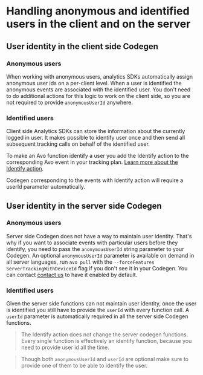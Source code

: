 # Handling anonymous and identified users in the client and on the server

## User identity in the client side Codegen

### Anonymous users

When working with anonymous users, analytics SDKs automatically assign anonymous user ids on a per-client level.
When a user is identified the anonymous events are associated with the identified user.
You don't need to do additional actions for this logic to work on the client side, so you are not required to provide `anonymousUserId` anywhere.

### Identified users

Client side Analytics SDKs can store the information about the currently logged in user.
It makes possible to identify user once and then send all subsequent tracking calls on behalf of the identified user.

To make an Avo function identify a user you add the Identify action to the corresponding Avo event in your tracking plan. [Learn more about the Identify action](/data-design/avo-tracking-plan/events#identify-user).

Codegen corresponding to the events with Identify action will require a userId parameter automatically.

## User identity in the server side Codegen

### Anonymous users

Server side Codegen does not have a way to maintain user identity.
That's why if you want to associate events with particular users before they identify, you need to pass the `anonymousUserId` string parameter to your Codegen.
An optional `anonymousUserId` parameter is available on demand in all server languages, run `avo pull` with the `--forceFeatures ServerTrackingWithDeviceId` flag if you don't see it in your Codegen. You can contact [contact us](/help/troubleshooting) to have it enabled by default.

### Identified users

Given the server side functions can not maintain user identity, once the user is identified you still have to provide the `userId` with every function call.
A `userId` parameter is automatically required in all the server side Codegen functions.

> The Identify action does not change the server codegen functions. Every single function is effectively an identify function, because you need to provide user id all the time.

> Though both `anonymousUserId` and `userId` are optional make sure to provide one of them to be able to identify the user.
